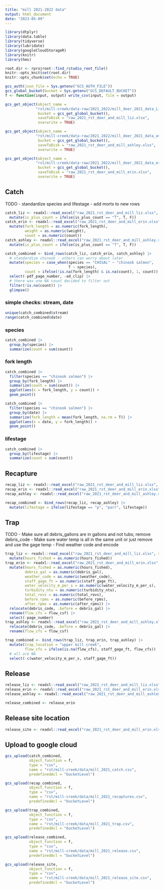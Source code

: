```yaml
---
title: "mill 2021-2022 data"
output: html_document
date: "2023-05-09"
---
```



```r
library(dtplyr)
library(data.table)
library(tidyverse)
library(lubridate)
library(googleCloudStorageR)
library(knitr)
library(hms)

root.dir <- rprojroot::find_rstudio_root_file()
knitr::opts_knit$set(root.dir)
knitr::opts_chunk$set(echo = TRUE)
```

```r
gcs_auth(json_file = Sys.getenv("GCS_AUTH_FILE"))
gcs_global_bucket(bucket = Sys.getenv("GCS_DEFAULT_BUCKET"))
f <- function(input, output) write_csv(input, file = output)
```

```r
gcs_get_object(object_name = 
              "rst/mill-creek/data-raw/2021_2022/mill_deer_2021_data_Liz.xlsx",
               bucket = gcs_get_global_bucket(),
               saveToDisk = "raw_2021_rst_deer_and_mill_liz.xlsx",
               overwrite = TRUE)

gcs_get_object(object_name = 
              "rst/mill-creek/data-raw/2021_2022/mill_deer_2021_data_av.xlsx",
               bucket = gcs_get_global_bucket(),
               saveToDisk = "raw_2021_rst_deer_and_mill_ashley.xlsx",
               overwrite = TRUE)

gcs_get_object(object_name = 
              "rst/mill-creek/data-raw/2021_2022/mill_deer_2021_data_erin.xlsx",
               bucket = gcs_get_global_bucket(),
               saveToDisk = "raw_2021_rst_deer_and_mill_erin.xlsx",
               overwrite = TRUE)
```

## Catch

TODO 
- standardize species and lifestage 
- add morts to new rows

```r
catch_liz <- readxl::read_excel("raw_2021_rst_deer_and_mill_liz.xlsx", sheet = "Catch") |> 
  mutate(is_plus_count = ifelse(is_plus_count == "T", T, F))
catch_erin <- readxl::read_excel("raw_2021_rst_deer_and_mill_erin.xlsx", sheet = "Catch") |> 
  mutate(fork_length = as.numeric(fork_length),
         weight = as.numeric(weight),
         count = as.numeric(count))
catch_ashley <- readxl::read_excel("raw_2021_rst_deer_and_mill_ashley.xlsx", sheet = "Catch") |> 
  mutate(is_plus_count = ifelse(is_plus_count == "T", T, F))
```

```r
catch_combined <- bind_rows(catch_liz, catch_erin, catch_ashley) |> 
  # standardize chinook - others can worry about later
  mutate(species = case_when(species == "CHISAL" ~ "chinook salmon",
                             T ~ species),
         count = ifelse(!is.na(fork_length) & is.na(count), 1, count)) |> 
  select(-pdf_page_number, -ad_clip) |> 
  # there was one NA count decided to filter out
  filter(!is.na(count)) |> 
  glimpse()
```

### simple checks: stream, date

```r
unique(catch_combined$stream)
range(catch_combined$date)
```

### species

```r
catch_combined |> 
  group_by(species) |> 
  summarize(count = sum(count))
```

### fork length

```r
catch_combined |> 
  filter(species == "chinook salmon") |> 
  group_by(fork_length) |> 
  summarize(count = sum(count)) |> 
  ggplot(aes(x = fork_length, y = count)) +
  geom_point()
```

```r
catch_combined |> 
  filter(species == "chinook salmon") |> 
  group_by(date) |> 
  summarize(fork_length = mean(fork_length, na.rm = T)) |> 
  ggplot(aes(x = date, y = fork_length)) +
  geom_point()
```
### lifestage

```r
catch_combined |> 
  group_by(lifestage) |> 
  summarize(count = sum(count))
```

##  Recapture

```r
recap_liz <- readxl::read_excel("raw_2021_rst_deer_and_mill_liz.xlsx", sheet = "Recapture") |> glimpse()
recap_erin <- readxl::read_excel("raw_2021_rst_deer_and_mill_erin.xlsx", sheet = "recapture_fish") |> glimpse()
recap_ashley <- readxl::read_excel("raw_2021_rst_deer_and_mill_ashley.xlsx", sheet = "recapture_fish") |> glimpse()

recap_combined <- bind_rows(recap_liz, recap_ashley) |> 
  mutate(lifestage = ifelse(lifestage == "p", "parr", lifestage))


```


## Trap

TODO
- Make sure all debris_gallons are in gallons and not tubs; remove debris_code
- Make sure water temp is all in the same unit or just remove and use the gage temp
- Find weather code and encode

```r
trap_liz <- readxl::read_excel("raw_2021_rst_deer_and_mill_liz.xlsx", sheet = "Trap Operations & Env") |> 
  mutate(hours_fished = as.numeric(hours_fished))
trap_erin <- readxl::read_excel("raw_2021_rst_deer_and_mill_erin.xlsx", sheet = "Trap Operations & Env") |> 
  mutate(hours_fished = as.numeric(hours_fished),
         debris_gal = as.numeric(debris_gal),
         weather_code = as.numeric(weather_code),
         staff_gage_ft = as.numeric(staff_gage_ft),
         water_velocity_m_per_s = as.numeric(water_velocity_m_per_s),
         turbidity_ntu = as.numeric(turbidity_ntu),
         total_revs = as.numeric(total_revs),
         before_rpms = as.numeric(before_rpms),
         after_rpms = as.numeric(after_rpms)) |> 
  relocate(debris_code, .before = debris_gal) |> 
  rename(flow_cfs = flow_csf) |> 
  select(-page_number)
trap_ashley <- readxl::read_excel("raw_2021_rst_deer_and_mill_ashley.xlsx", sheet = "Trap Operations & Env") |> 
  relocate(debris_code, .before = debris_gal) |> 
  rename(flow_cfs = flow_csf)

trap_combined <- bind_rows(trap_liz, trap_erin, trap_ashley) |> 
  mutate(trap_location = "upper mill creek",
         flow_cfs = ifelse(is.na(flow_cfs), staff_gage_ft, flow_cfs)) |> 
  # all are NA
  select(-c(water_velocity_m_per_s, staff_gage_ft))


```


## Release

```r
release_liz <- readxl::read_excel("raw_2021_rst_deer_and_mill_liz.xlsx", sheet = "Release Summary") |> glimpse()
release_erin <- readxl::read_excel("raw_2021_rst_deer_and_mill_erin.xlsx", sheet = "Efficiency summary") |> glimpse()
release_ashley <- readxl::read_excel("raw_2021_rst_deer_and_mill_ashley.xlsx", sheet = "Release Summary") |> glimpse()

release_combined <- release_erin


```

## Release site location

```r
release_site <- readxl::read_excel("raw_2021_rst_deer_and_mill_erin.xlsx", sheet = "release site location") |> glimpse()


```

## Upload to google cloud

```r
gcs_upload(catch_combined,
           object_function = f,
           type = "csv",
           name = "rst/mill-creek/data/mill_2021_catch.csv",
           predefinedAcl = "bucketLevel")

gcs_upload(recap_combined,
           object_function = f,
           type = "csv",
           name = "rst/mill-creek/data/mill_2021_recaptures.csv",
           predefinedAcl = "bucketLevel")

gcs_upload(trap_combined,
           object_function = f,
           type = "csv",
           name = "rst/mill-creek/data/mill_2021_trap.csv",
           predefinedAcl = "bucketLevel")

gcs_upload(release_combined,
           object_function = f,
           type = "csv",
           name = "rst/mill-creek/data/mill_2021_release.csv",
           predefinedAcl = "bucketLevel")

gcs_upload(release_site,
           object_function = f,
           type = "csv",
           name = "rst/mill-creek/data/mill_2021_release_site.csv",
           predefinedAcl = "bucketLevel")
```
